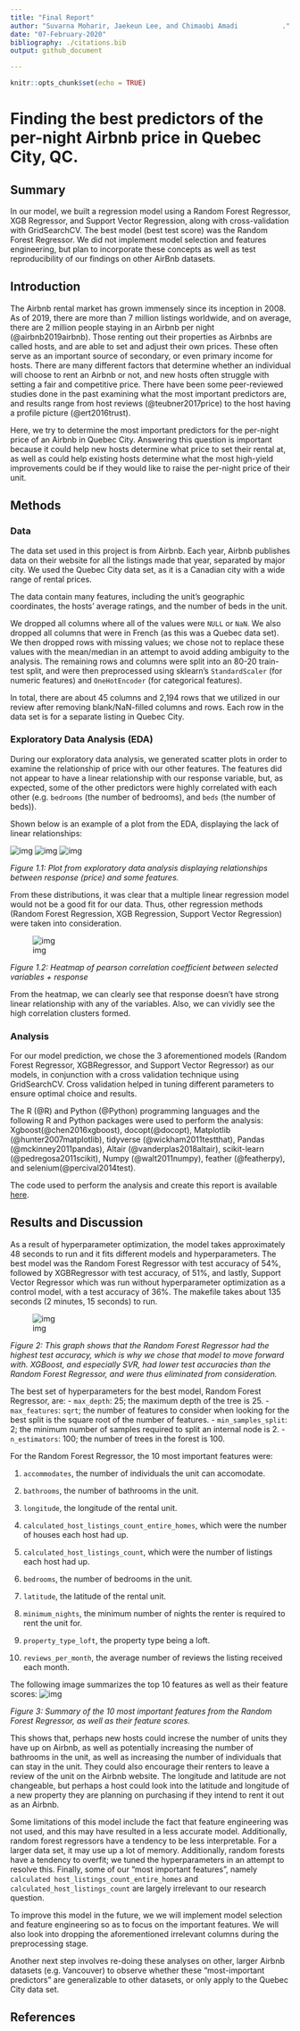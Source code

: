```yaml
---
title: "Final Report"
author: "Suvarna Moharir, Jaekeun Lee, and Chimaobi Amadi           ."
date: "07-February-2020"
bibliography: ./citations.bib
output: github_document

---
```


```r
knitr::opts_chunk$set(echo = TRUE)
```

# Finding the best predictors of the per-night Airbnb price in Quebec City, QC.

## Summary
In our model, we built a regression model using a Random Forest Regressor, XGB Regressor, and Support Vector Regression, along with cross-validation with GridSearchCV. The best model (best test score) was the Random Forest Regressor. We did not implement model selection and features engineering, but plan to incorporate these concepts as well as test reproducibility of our findings on other AirBnb datasets. 

## Introduction
The Airbnb rental market has grown immensely since its inception in 2008. As of 2019, there are more than 7 million listings worldwide, and on average, there are 2 million people staying in an Airbnb per night (@airbnb2019airbnb). Those renting out their properties as Airbnbs are called hosts, and are able to set and adjust their own prices. These often serve as an important source of secondary, or even primary income for hosts. There are many different factors that determine whether an individual will choose to rent an Airbnb or not, and new hosts often struggle with setting a fair and competitive price. There have been some peer-reviewed studies done in the past examining what the most important predictors are, and results range from host reviews (@teubner2017price) to the host having a profile picture (@ert2016trust). 

Here, we try to determine the most important predictors for the per-night price of an Airbnb in Quebec City. Answering this question is important because it could help new hosts determine what price to set their rental at, as well as could help existing hosts determine what the most high-yield improvements could be if they would like to raise the per-night price of their unit. 

## Methods
### Data
The data set used in this project is from Airbnb. Each year, Airbnb publishes data on their website for all the listings made that year, separated by major city. We used the Quebec City data set, as it is a Canadian city with a wide range of rental prices. 

The data contain many features, including the unit's geographic coordinates, the hosts' average ratings, and the number of beds in the unit.

We dropped all columns where all of the values were `NULL` or `NaN`. We also dropped all columns that were in French (as this was a Quebec data set). We then dropped rows with missing values; we chose not to replace these values with the mean/median in an attempt to avoid adding ambiguity to the analysis. The remaining rows and columns were split into an 80-20 train-test split, and were then preprocessed using sklearn's `StandardScaler` (for numeric features) and `OneHotEncoder` (for categorical features). 

In total, there are about 45 columns and 2,194 rows that we utilized in our review after removing blank/NaN-filled columns and rows. Each row in the data set is for a separate listing in Quebec City. 

### Exploratory Data Analysis (EDA)
During our exploratory data analysis, we generated scatter plots in order to examine the relationship of price with our other features. The features did not appear to have a linear relationship with our response variable, but, as expected, some of the other predictors were highly correlated with each other (e.g. `bedrooms` (the number of bedrooms), and `beds` (the number of beds)). 

Shown below is an example of a plot from the EDA, displaying the lack of linear relationships: 

![img](../eda/price_linearanalysis1.png)
![img](../eda/price_linearanalysis2.png)
![img](../eda/price_linearanalysis3.png)

*Figure 1.1: Plot from exploratory data analysis displaying relationships between response (price) and some features.*

From these distributions, it was clear that a multiple linear regression model would not be a good fit for our data. Thus, other regression methods (Random Forest Regression, XGB Regression, Support Vector Regression) were taken into consideration. 

![img](../eda/heatmap.png)

*Figure 1.2: Heatmap of pearson correlation coefficient between selected variables + response*

From the heatmap, we can clearly see that response doesn't have strong linear relationship with any of the variables. Also, we can vividly see the high correlation clusters formed. 



### Analysis
For our model prediction, we chose the 3 aforementioned models (Random Forest Regressor, XGBRegressor, and Support Vector Regressor) as our models, in conjunction with a cross validation technique using GridSearchCV. Cross validation helped in tuning different parameters to ensure optimal choice and results. 

The R (@R) and Python (@Python) programming languages and the following R and Python packages were used to perform the analysis: Xgboost(@chen2016xgboost), docopt(@docopt), Matplotlib (@hunter2007matplotlib), tidyverse (@wickham2011testthat), Pandas (@mckinney2011pandas), Altair (@vanderplas2018altair), scikit-learn (@pedregosa2011scikit), Numpy (@walt2011numpy), feather (@featherpy), and selenium(@percival2014test). 

The code used to perform the analysis and create this report is available [here](https://github.com/UBC-MDS/DSCI_522_Group313). 

## Results and Discussion

As a result of hyperparameter optimization, the model takes approximately 48 seconds to run and it fits different models and hyperparameters. The best model was the Random Forest Regressor with test accuracy of 54%, followed by XGBRegressor with test accuracy, of 51%, and lastly, Support Vector Regressor which was run without hyperparameter optimization as a control model, with a test accuracy of 36%. The makefile takes about 135 seconds (2 minutes, 15 seconds) to run. 


![img](../results/score_plot.png)

*Figure 2: This graph shows that the Random Forest Regressor had the highest test accuracy, which is why we chose that model to move forward with. XGBoost, and especially SVR, had lower test accuracies than the Random Forest Regressor, and were thus eliminated from consideration.*

The best set of hyperparameters for the best model, Random Forest Regressor, are:
- `max_depth`: 25; the maximum depth of the tree is 25. 
- `max_features`: `sqrt`; the number of features to consider when looking for the best split is the square root of the number of features.
- `min_samples_split`: 2; the minimum number of samples required to split an internal node is 2. 
- `n_estimators`: 100; the number of trees in the forest is 100. 

For the Random Forest Regressor, the 10 most important features were: 

1. `accommodates`, the number of individuals the unit can accomodate. 

2. `bathrooms`, the number of bathrooms in the unit. 

3. `longitude`, the longitude of the rental unit.

4. `calculated_host_listings_count_entire_homes`, which were the number of houses each host had up. 

5. `calculated_host_listings_count`, which were the number of listings each host had up.

6. `bedrooms`, the number of bedrooms in the unit. 

7. `latitude`, the latitude of the rental unit. 

8. `minimum_nights`, the minimum number of nights the renter is required to rent the unit for. 

9. `property_type_loft`, the property type being a loft. 

10. `reviews_per_month`, the average number of reviews the listing received each month. 

The following image summarizes the top 10 features as well as their feature scores: 
![img](../results/score_summary.png)

*Figure 3: Summary of the 10 most important features from the Random Forest Regressor, as well as their feature scores.* 

This shows that, perhaps new hosts could increse the number of units they have up on Airbnb, as well as potentially increasing the number of bathrooms in the unit, as well as increasing the number of individuals that can stay in the unit. They could also encourage their renters to leave a review of the unit on the Airbnb website. The longitude and latitude are not changeable, but perhaps a host could look into the latitude and longitude of a new property they are planning on purchasing if they intend to rent it out as an Airbnb. 

Some limitations of this model include the fact that feature engineering was not used, and this may have resulted in a less accurate model. Additionally, random forest regressors have a tendency to be less interpretable. For a larger data set, it may use up a lot of memory. Additionally, random forests have a tendency to overfit; we tuned the hyperparameters in an attempt to resolve this. Finally, some of our "most important features", namely `calculated host_listings_count_entire_homes` and `calculated_host_listings_count` are largely irrelevant to our research question. 

To improve this model in the future, we we will implement model selection and feature engineering so as to focus on the important features. We will also look into dropping the aforementioned irrelevant columns during the preprocessing stage. 

Another next step involves re-doing these analyses on other, larger Airbnb datasets (e.g. Vancouver) to observe whether these "most-important predictors" are generalizable to other datasets, or only apply to the Quebec City data set. 

## References 
